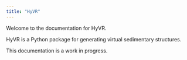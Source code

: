 ```yaml
---
title: "HyVR"
---
```


Welcome to the documentation for HyVR.

HyVR is a Python package for generating virtual sedimentary structures.

This documentation is a work in progress.
